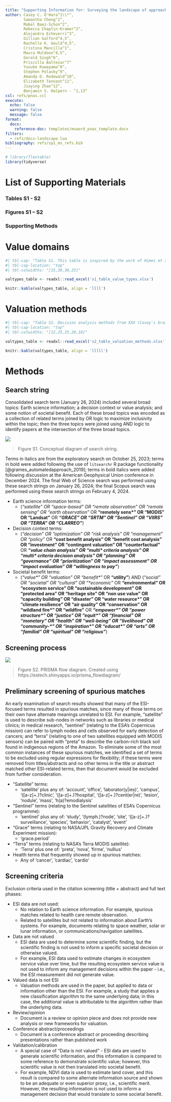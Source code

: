```yaml
---
title: "Supporting Information for: Surveying the landscape of approaches to assessing societal benefits of Earth science information: a systematic map"
author: Casey C. O'Hara^1\\*^,
        Samantha Cheng^2^,
        Mabel Baez-Schon^2^,
        Rebecca Chaplin-Kramer^2^,
        Alejandra Echeverri^3^,
        Gillian Galford^4,5^,
        Rachelle K. Gould^4,5^,
        Cristina Mancilla^1^,
        Maura Muldoon^4,5^,
        Gerald Singh^6^,
        Priscilla Baltezar^7^
        Yusuke Kuwayama^8^,
        Stephen Polasky^9^,
        Amanda D. Rodewald^10^,
        Elizabeth Tennant^11^,
        Jiaying Zhao^12^,
        Benjamin S. Halpern - ^1,13^
csl: refs/pnas.csl
execute:
  echo: false
  warning: false
  message: false
format:
  docx: 
    reference-doc: templates/msword_pnas_template.docx
filters:
  - refs/docx-landscape.lua
bibliography: refs/sp1_ms_refs.bib
---
```


```r
# library(flextable)
library(tidyverse)
```

# List of Supporting Materials

### Tables S1 - S2
### Figures S1 – S2
### Supporting Methods

<!--..-->

# Value domains 

``` r
#| tbl-cap: "Table S1. This table is inspired by the work of Himes et al. (XXX) on valuation of nature, and adapted to account for potential value derived from Earth science information. In nearly all cases, the value of ESI is based on the degree to which the expected outcome of a decision is improved by incorporating ESI into the decision. Where applicable, we have broadened ecosystems, biodiversity, and ecosystem services to include social and natural features and outcomes that are improved by incorporation of ESI into decision making processes."
#| tbl-cap-location: "top"
#| tbl-colwidths: "[15,30,30,25]"

valtypes_table <- readxl::read_excel('s1_table_value_types.xlsx')

knitr::kable(valtypes_table, align = 'llll')

```

# Valuation methods

``` r
#| tbl-cap: "Table S2. Decision analysis methods from XXX (Casey's brain - anyone know of a good citeable source?). Preference elicitation methods are taken from Arias-Arevalo (2018) and adapted to apply to Earth science information."
#| tbl-cap-location: "top"
#| tbl-colwidths: "[12,25,25,20,18]"

valtypes_table <- readxl::read_excel('s2_table_valuation_methods.xlsx')

knitr::kable(valtypes_table, align = 'lllll')

```


# Methods

## Search string

Consolidated search term (January 26, 2024) included several broad topics: Earth science information; a decision context or value analysis; and some notion of societal benefit. Each of these broad topics was encoded as a collection of related terms joined by OR logic to maximize inclusivity within the topic; then the three topics were joined using AND logic to identify papers at the intersection of the three broad topics.

![](venn.png)

> Figure S1. Conceptual diagram of search string.

Terms in italics are from the exploratory search on October 25, 2023; terms in bold were added following the use of `litsearchr` R package functionality [@grames_automatedapproach_2019]; terms in bold italics were added following discussion at the American Geophysical Union conference in December 2024.  The final Web of Science search was performed using these search strings on January 26, 2024; the final Scopus search was performed using these search strings on February 4, 2024.

* Earth science information terms: 
    * (_"satellite" OR "space-based" OR "remote observation" OR "remote sensing" OR "earth observation"_ OR __"remotely sens\*" OR "MODIS" OR "Landsat"__ OR ___"GRACE" OR "SRTM" OR "Sentinel" OR "VIIRS" OR "TERRA" OR "CLARREO"___)
* Decision context terms: 
    * (_"decision" OR "optimization" OR "risk analysis" OR "management" OR "policy"_ OR __"cost benefit analysis" OR "benefit cost analysis" OR "investment" OR "contingent valuation" OR "counterfactual"__ OR ___"value chain analysis" OR "multi* criteria analysis" OR "multi* criteria decision analysis" OR "planning" OR "governance" OR "prioritization" OR "impact assessment" OR "impact evaluation" OR "willingness to pay"___)
* Societal benefit terms: 
    * (_"value\*" OR "valuation" OR "benefit\*"_ OR __"utility"__) AND (_"social" OR "societal" OR "cultural" OR "\*economic"_ OR __"environmental" OR "ecosystem service" OR "sustainable development" OR "protected area" OR "heritage site" OR "non use value" OR "capacity building" OR "disaster" OR "water resource\*" OR "climate resilience" OR "air quality" OR "conservation" OR "wildland fire\*" OR "wildfire"__ OR ___"empower\*" OR "power structure\*" OR "justice" OR "equit\*" OR "financial" OR "monetary" OR "health" OR "well-being" OR "livelihood" OR "community-\*" OR "inspiration\*" OR "educat\*" OR "arts" OR "familial" OR "spiritual" OR "religious"___)

## Screening process

![](../prisma_roses_reporting/prisma_diagram.png)

> Figure S2. PRISMA flow diagram.  Created using https://estech.shinyapps.io/prisma_flowdiagram/

## Preliminary screening of spurious matches

An early examination of search results showed that many of the ESI-focused terms resulted in spurious matches, since many of those terms on their own have alternate meanings unrelated to ESI. For example, "satellite" is used to describe sub-nodes in networks such as libraries or medical clinics; in medical research, "sentinel" (relating to the ESA’s Copernicus mission) can refer to lymph nodes and cells observed for early detection of cancers; and "terra" (relating to one of two satellites equipped with MODIS sensors) can be paired with "preta" to describe the carbon-rich black soil found in indigenous regions of the Amazon.
To eliminate some of the most common instances of these spurious matches, we identified a set of terms to be excluded using regular expressions for flexibility; if these terms were removed from titles/abstracts and no other terms in the title or abstract matched other ESI-related terms, then that document would be excluded from further consideration.

* "Satellite" terms:
    * ‘satellite’ plus any of: 'account', 'office', 'laborator(y|ies)', 'campus', '([a-z]+.)?clinic', '([a-z]+.)?hospital', '([a-z]+.)?cent(er|re)', 'lesion', 'nodule', 'mass', 'h(a)?emodialysis'
* "Sentinel" terms (relating to the Sentinel satellites of ESA’s Copernicus programme):
    * 'sentinel' plus any of: 'study', '(lymph.)?node', 'site', '([a-z]+.)?surveillance', 'species', 'behavior', 'catalyst', 'event'
* "Grace" terms (relating to NASA/JPL Gravity Recovery and Climate Experiment mission):
    * 'grace.period'
* "Terra" terms (relating to NASA’s Terra MODIS satellite):
    * 'Terra' plus one of: 'preta', 'nova', 'firme', 'nullius'
* Health terms that frequently showed up in spurious matches:
    * Any of 'cancer’, ‘cardiac’, ‘cardio'

## Screening criteria

Exclusion criteria used in the citation screening (title + abstract) and full text phases:

* ESI data are not used:
    * No relation to Earth science information. For example, spurious matches related to health care remote observation.
    * Related to satellites but not related to information about Earth’s systems. For example, documents relating to space weather, solar or lunar information, or communications/navigation satellites.
* Data are not valued
    * ESI data are used to determine some scientific finding, but the scientific finding is not used to inform a specific societal decision or otherwise valued. 
    * For example, ESI data used to estimate changes in ecosystem service value over time, but the resulting ecosystem service value is not used to inform any management decisions within the paper - i.e., the ESI measurement did not generate value.
* Valued data is not ESI
    * Valuation methods are used in the paper, but applied to data or information other than the ESI. For example, a study that applies a new classification algorithm to the same underlying data; in this case, the additional value is attributable to the algorithm rather than the underlying data.
* Review/opinion
    * Document is a review or opinion piece and does not provide new analysis or new frameworks for valuation.
* Conference abstract/proceedings
    * Document is a conference abstract or proceeding describing presentations rather than published work
* Validation/calibration
    * A special case of "Data is not valued" - ESI data are used to generate scientific information, and this information is compared to some reference to demonstrate scientific value; however, this scientific value is not then translated into societal benefit. 
    * For example, NDVI data is used to estimate land cover, and this result is compared to some alternate information source and shown to be an adequate or even superior proxy, i.e., scientific merit. However, the resulting information is not used to inform a management decision that would translate to some societal benefit.

